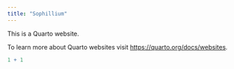 ---
title: "Sophillium"
---

This is a Quarto website.

To learn more about Quarto websites visit <https://quarto.org/docs/websites>.

```{r}
1 + 1
```
